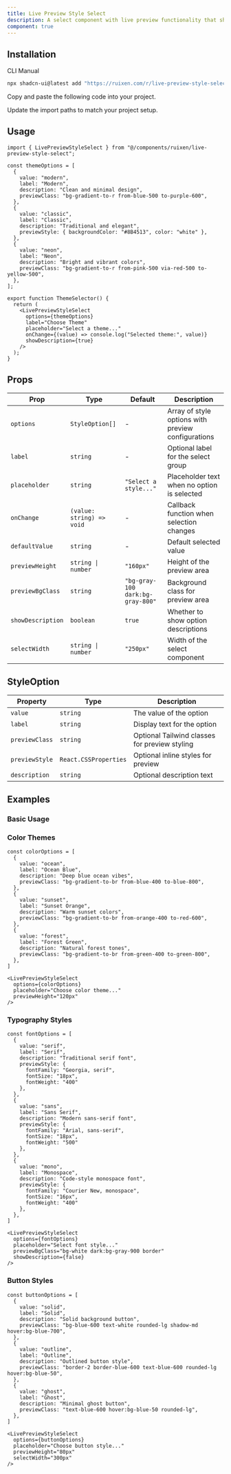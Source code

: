 ```yaml
---
title: Live Preview Style Select
description: A select component with live preview functionality that shows a visual representation of the selected style option.
component: true
---
```


<ComponentPreview name="live-preview-style-select-demo" />

## Installation

<Tabs defaultValue="cli">

<TabsList>
  <TabsTrigger value="cli">CLI</TabsTrigger>
  <TabsTrigger value="manual">Manual</TabsTrigger>
</TabsList>

<TabsContent value="cli">

```bash
npx shadcn-ui@latest add "https://ruixen.com/r/live-preview-style-select.json"
```

</TabsContent>

<TabsContent value="manual">

<Steps>

<Step>Copy and paste the following code into your project.</Step>

<ComponentSource name="live-preview-style-select" />

<Step>Update the import paths to match your project setup.</Step>

</Steps>

</TabsContent>

</Tabs>

## Usage

```tsx
import { LivePreviewStyleSelect } from "@/components/ruixen/live-preview-style-select";

const themeOptions = [
  {
    value: "modern",
    label: "Modern",
    description: "Clean and minimal design",
    previewClass: "bg-gradient-to-r from-blue-500 to-purple-600",
  },
  {
    value: "classic",
    label: "Classic",
    description: "Traditional and elegant",
    previewStyle: { backgroundColor: "#8B4513", color: "white" },
  },
  {
    value: "neon",
    label: "Neon",
    description: "Bright and vibrant colors",
    previewClass: "bg-gradient-to-r from-pink-500 via-red-500 to-yellow-500",
  },
];

export function ThemeSelector() {
  return (
    <LivePreviewStyleSelect
      options={themeOptions}
      label="Choose Theme"
      placeholder="Select a theme..."
      onChange={(value) => console.log("Selected theme:", value)}
      showDescription={true}
    />
  );
}
```

## Props

| Prop              | Type                      | Default                          | Description                                        |
| ----------------- | ------------------------- | -------------------------------- | -------------------------------------------------- |
| `options`         | `StyleOption[]`           | -                                | Array of style options with preview configurations |
| `label`           | `string`                  | -                                | Optional label for the select group                |
| `placeholder`     | `string`                  | `"Select a style..."`            | Placeholder text when no option is selected        |
| `onChange`        | `(value: string) => void` | -                                | Callback function when selection changes           |
| `defaultValue`    | `string`                  | -                                | Default selected value                             |
| `previewHeight`   | `string \| number`        | `"160px"`                        | Height of the preview area                         |
| `previewBgClass`  | `string`                  | `"bg-gray-100 dark:bg-gray-800"` | Background class for preview area                  |
| `showDescription` | `boolean`                 | `true`                           | Whether to show option descriptions                |
| `selectWidth`     | `string \| number`        | `"250px"`                        | Width of the select component                      |

## StyleOption

| Property       | Type                  | Description                                   |
| -------------- | --------------------- | --------------------------------------------- |
| `value`        | `string`              | The value of the option                       |
| `label`        | `string`              | Display text for the option                   |
| `previewClass` | `string`              | Optional Tailwind classes for preview styling |
| `previewStyle` | `React.CSSProperties` | Optional inline styles for preview            |
| `description`  | `string`              | Optional description text                     |

## Examples

### Basic Usage

<ComponentPreview name="live-preview-style-select-demo" />

### Color Themes

```tsx
const colorOptions = [
  {
    value: "ocean",
    label: "Ocean Blue",
    description: "Deep blue ocean vibes",
    previewClass: "bg-gradient-to-br from-blue-400 to-blue-800",
  },
  {
    value: "sunset",
    label: "Sunset Orange",
    description: "Warm sunset colors",
    previewClass: "bg-gradient-to-br from-orange-400 to-red-600",
  },
  {
    value: "forest",
    label: "Forest Green",
    description: "Natural forest tones",
    previewClass: "bg-gradient-to-br from-green-400 to-green-800",
  },
]

<LivePreviewStyleSelect
  options={colorOptions}
  placeholder="Choose color theme..."
  previewHeight="120px"
/>
```

### Typography Styles

```tsx
const fontOptions = [
  {
    value: "serif",
    label: "Serif",
    description: "Traditional serif font",
    previewStyle: {
      fontFamily: "Georgia, serif",
      fontSize: "18px",
      fontWeight: "400"
    },
  },
  {
    value: "sans",
    label: "Sans Serif",
    description: "Modern sans-serif font",
    previewStyle: {
      fontFamily: "Arial, sans-serif",
      fontSize: "18px",
      fontWeight: "500"
    },
  },
  {
    value: "mono",
    label: "Monospace",
    description: "Code-style monospace font",
    previewStyle: {
      fontFamily: "Courier New, monospace",
      fontSize: "16px",
      fontWeight: "400"
    },
  },
]

<LivePreviewStyleSelect
  options={fontOptions}
  placeholder="Select font style..."
  previewBgClass="bg-white dark:bg-gray-900 border"
  showDescription={false}
/>
```

### Button Styles

```tsx
const buttonOptions = [
  {
    value: "solid",
    label: "Solid",
    description: "Solid background button",
    previewClass: "bg-blue-600 text-white rounded-lg shadow-md hover:bg-blue-700",
  },
  {
    value: "outline",
    label: "Outline",
    description: "Outlined button style",
    previewClass: "border-2 border-blue-600 text-blue-600 rounded-lg hover:bg-blue-50",
  },
  {
    value: "ghost",
    label: "Ghost",
    description: "Minimal ghost button",
    previewClass: "text-blue-600 hover:bg-blue-50 rounded-lg",
  },
]

<LivePreviewStyleSelect
  options={buttonOptions}
  placeholder="Choose button style..."
  previewHeight="80px"
  selectWidth="300px"
/>
```
